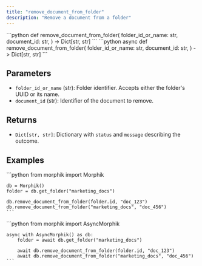 ```yaml
---
title: "remove_document_from_folder"
description: "Remove a document from a folder"
---
```


<Tabs>
  <Tab title="Sync">
    ```python
    def remove_document_from_folder(
        folder_id_or_name: str,
        document_id: str,
    ) -> Dict[str, str]
    ```
  </Tab>
  <Tab title="Async">
    ```python
    async def remove_document_from_folder(
        folder_id_or_name: str,
        document_id: str,
    ) -> Dict[str, str]
    ```
  </Tab>
</Tabs>

## Parameters

- `folder_id_or_name` (str): Folder identifier. Accepts either the folder's UUID or its name.
- `document_id` (str): Identifier of the document to remove.

## Returns

- `Dict[str, str]`: Dictionary with `status` and `message` describing the outcome.

## Examples

<Tabs>
  <Tab title="Sync">
    ```python
    from morphik import Morphik

    db = Morphik()
    folder = db.get_folder("marketing_docs")

    db.remove_document_from_folder(folder.id, "doc_123")
    db.remove_document_from_folder("marketing_docs", "doc_456")
    ```
  </Tab>
  <Tab title="Async">
    ```python
    from morphik import AsyncMorphik

    async with AsyncMorphik() as db:
        folder = await db.get_folder("marketing_docs")

        await db.remove_document_from_folder(folder.id, "doc_123")
        await db.remove_document_from_folder("marketing_docs", "doc_456")
    ```
  </Tab>
</Tabs>
